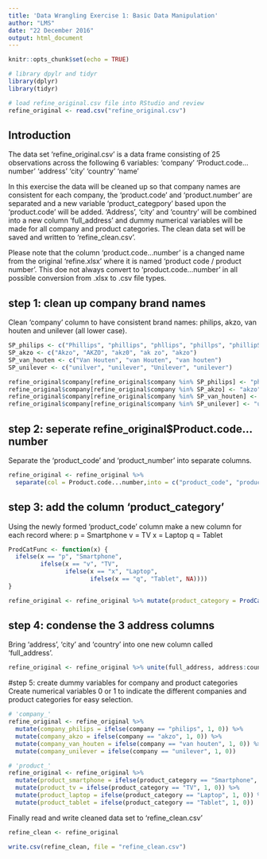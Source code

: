 ```yaml
---
title: 'Data Wrangling Exercise 1: Basic Data Manipulation'
author: "LMS"
date: "22 December 2016"
output: html_document
---
```


```r
knitr::opts_chunk$set(echo = TRUE)

# library dpylr and tidyr
library(dplyr)
library(tidyr)

# load refine_original.csv file into RStudio and review
refine_original <- read.csv("refine_original.csv")
```

## Introduction

The data set 'refine_original.csv' is a data frame consisting of 25 observations across the following 6 variables:
    'company'
    'Product.code...number'
    'address'
    'city'
    'country'
    'name'
  
In this exercise the data will be cleaned up so that company names are consistent for each company, the 'product.code' and 'product.number' are separated and a new variable 'product_categpory' based upon the 'product.code' will be added.  'Address', 'city' and 'country' will be combined into a new column 'full_address' and dummy numerical variables will be made for all company and product categories.  The clean data set will be saved and written to 'refine_clean.csv'.

Please note that the column 'product.code...number' is a changed name from the original 'refine.xlsx' where it is named 'product code / product number'.  This doe not always convert to 'product.code...number' in all possible conversion from .xlsx to .csv file types.

## step 1: clean up company brand names 
Clean 'company' column to have consistent brand names: philips, akzo, van houten and unilever (all lower case).

```r
SP_philips <- c("Phillips", "phillips", "phllips", "phillps", "phillipS", "fillips", "phlips", "philips")
SP_akzo <- c("Akzo", "AKZO", "akz0", "ak zo", "akzo")
SP_van_houten <- c("Van Houten", "van Houten", "van houten")
SP_unilever <- c("unilver", "unilever", "Unilever", "unilever")

refine_original$company[refine_original$company %in% SP_philips] <- "philips"
refine_original$company[refine_original$company %in% SP_akzo] <- "akzo"
refine_original$company[refine_original$company %in% SP_van_houten] <- "van houten"
refine_original$company[refine_original$company %in% SP_unilever] <- "unilever"
```

## step 2: seperate refine_original$Product.code...number
Separate the 'product_code' and 'product_number' into separate columns.

```r
refine_original <- refine_original %>% 
  separate(col = Product.code...number,into = c("product_code", "product_number"), sep = "-")
```

## step 3: add the column 'product_category'
Using the newly formed 'product_code' column make a new column for each record where:
        p = Smartphone
        v = TV
        x = Laptop
        q = Tablet

```r
ProdCatFunc <- function(x) {
  ifelse(x == "p", "Smartphone",
         ifelse(x == "v", "TV",
                ifelse(x == "x", "Laptop",
                       ifelse(x == "q", "Tablet", NA))))
}

refine_original <- refine_original %>% mutate(product_category = ProdCatFunc(product_code))
```

## step 4: condense the 3 address columns 
Bring 'address', 'city' and 'country' into one new column called 'full_address'.

```r
refine_original <- refine_original %>% unite(full_address, address:country, sep = ",", remove = FALSE)
```

#step 5: create dummy variables for company and product categories
Create numerical variables 0 or 1 to indicate the different companies and product categories for easy selection.

```r
# 'company_'
refine_original <- refine_original %>%
  mutate(company_philips = ifelse(company == "philips", 1, 0)) %>%
  mutate(company_akzo = ifelse(company == "akzo", 1, 0)) %>%
  mutate(company_van_houten = ifelse(company == "van houten", 1, 0)) %>%
  mutate(company_unilever = ifelse(company == "unilever", 1, 0))

# 'product_'
refine_original <- refine_original %>%
  mutate(product_smartphone = ifelse(product_category == "Smartphone", 1, 0)) %>%
  mutate(product_tv = ifelse(product_category == "TV", 1, 0)) %>%
  mutate(product_laptop = ifelse(product_category == "Laptop", 1, 0)) %>%
  mutate(product_tablet = ifelse(product_category == "Tablet", 1, 0))
```

Finally read and write cleaned data set to 'refine_clean.csv'

``` r
refine_clean <- refine_original

write.csv(refine_clean, file = "refine_clean.csv")
```

